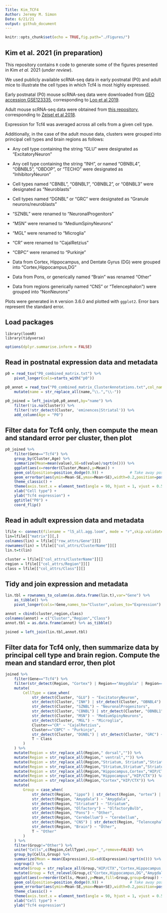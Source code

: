 ```yaml
---
Title: Kim_TCF4
Author: Jeremy M. Simon
Date: 6/21/21
output: github_document
---
```


```r
knitr::opts_chunk$set(echo = TRUE,fig.path="./Figures/")
```

## Kim et al. 2021 (in preparation)

This repository contains `R` code to generate some of the figures presented in Kim _et al._ 2021 (_under review_). 

We used publicly available scRNA-seq data in early postnatal (P0) and adult mice to illustrate the cell types in which Tcf4 is most highly expressed. 

Early postnatal (P0) mouse scRNA-seq data were downloaded from [GEO accession GSE123335](https://www.ncbi.nlm.nih.gov/geo/query/acc.cgi?acc=GSE123335), corresponding to [Loo et al 2019](https://www.nature.com/articles/s41467-018-08079-9). 

Adult mouse scRNA-seq data were obtained from [this repository](http://mousebrain.org/downloads.html), corresponding to [Zeisel et al 2018](https://www.cell.com/cell/fulltext/S0092-8674(18)30789-X).

Expression for Tcf4 was averaged across all cells from a given cell type. 

Additionally, in the case of the adult mouse data, clusters were grouped into principal cell types and brain regions as follows:

* Any cell type containing the string "GLU" were designated as "ExcitatoryNeuron"
* Any cell type containing the string "INH", or named "OBNBL4", "OBNBL5", "OBDOP", or "TECHO" were designated as "InhibitoryNeuron"
* Cell types named "CBNBL", "OBNBL1", "OBNBL2", or "OBNBL3" were designated as "Neuroblasts"
* Cell types named "DGNBL" or "GRC" were designated as "Granule neurons/neuroblasts"
* "SZNBL" were renamed to "NeuronalProgenitors"
* "MSN"	were renamed to "MediumSpinyNeurons"
* "MGL" were renamed to "Microglia"
* "CR" were renamed to "CajalRetzius"
* "CBPC" were renamed to "Purkinje"

* Data from Cortex, Hippocampus, and Dentate Gyrus (DG) were grouped into "Cortex,Hippocampus,DG"
* Data from Pons, or generically named "Brain" was renamed "Other"
* Data from regions generically named "CNS" or "Telencephalon") were grouped into "NonNeurons"


Plots were generated in `R` version 3.6.0 and plotted with `ggplot2`. Error bars represent the standard error. 


## Load packages 

```
library(loomR)
library(tidyverse)
```

```r
options(dplyr.summarise.inform = FALSE)
```


## Read in postnatal expression data and metadata

```r
p0 = read_tsv("P0_combined_matrix.txt") %>% 
	pivot_longer(cols=starts_with("p0"))

p0_annot = read_tsv("P0_combined_matrix_ClusterAnnotations.txt",col_names=c("name","Cluster"),skip=1) %>%
	mutate(name = str_replace_all(name,"\\.","\\-"))

p0_joined = left_join(p0,p0_annot,by="name") %>%
	filter(!is.na(Cluster)) %>%
	filter(!str_detect(Cluster, 'eminences|Striatal')) %>%
	add_column(Age = "P0")

```

## Filter data for Tcf4 only, then compute the mean and standard error per cluster, then plot


```r
p0_joined %>%
	filter(Gene=="Tcf4") %>%
	group_by(Cluster,Age) %>%
	summarize(Mean=mean(value),SE=sd(value)/sqrt(n())) %>%
	ggplot(aes(x=reorder(Cluster,Mean),y=Mean)) +
	geom_col(position=position_dodge(0.9)) +			# Take away position parameter to default to stacked bars
	geom_errorbar(aes(ymin=Mean-SE,ymax=Mean+SE),width=0.2,position=position_dodge(0.9)) +	
	theme_classic() + 
	theme(axis.text.x = element_text(angle = 90, hjust = 1, vjust = 0.5)) +
	xlab("Cell type") +
	ylab("Tcf4 expression") +
	ggtitle("P0") +
	coord_flip()

```



## Read in adult expression data and metadata

```r
lfile <- connect(filename = "l5_all.agg.loom", mode = "r",skip.validate=T)
lin=lfile[["matrix"]][,]
colnames(lin) = lfile[["row_attrs/Gene"]][]
rownames(lin) = lfile[["col_attrs/ClusterName"]][]
lin.t=t(lin)

cluster = lfile[["col_attrs/ClusterName"]][]
region = lfile[["col_attrs/Region"]][]
class = lfile[["col_attrs/Class"]][]
```

## Tidy and join expression and metadata 

```r
lin.tbl = rownames_to_column(as.data.frame(lin.t),var="Gene") %>% 
	as_tibble() %>%
	pivot_longer(cols=!Gene,names_to="Cluster",values_to="Expression")

annot = cbind(cluster,region,class)
colnames(annot) = c("Cluster","Region","Class")
annot.tbl = as.data.frame(annot) %>% as_tibble()

joined = left_join(lin.tbl,annot.tbl)
```

## Filter data for Tcf4 only, then summarize data by principal cell type and brain region. Compute the mean and standard error, then plot

```r
joined %>%
	filter(Gene=="Tcf4") %>%
	filter(str_detect(Region, "Cortex") | Region=="Amygdala" | Region=="Telencephalon" | Region=="CNS" | Region=="Dentate gyrus" | str_detect(Region, "Hippocampus") | Region=="Olfactory bulb" | Region=="Brain" | str_detect(Region, "Cerebellum") | str_detect(Region, "Striatum")) %>%
	mutate(
		CellType = case_when(
			str_detect(Cluster, "GLU") ~ "ExcitatoryNeuron",
			str_detect(Cluster, "INH") | str_detect(Cluster, "OBNBL4") | str_detect(Cluster, "OBNBL5") | str_detect(Cluster, "OBDOP") | Cluster=="TECHO" ~ "InhibitoryNeuron",
			str_detect(Cluster, "SZNBL") ~ "NeuronalProgenitors",
			str_detect(Cluster, "CBNBL") | str_detect(Cluster, "OBNBL1") | str_detect(Cluster, "OBNBL2") | str_detect(Cluster, "OBNBL3") ~ "Neuroblasts",
			str_detect(Cluster, "MSN") ~ "MediumSpinyNeurons",
			str_detect(Cluster, "MGL") ~ "Microglia",
			Cluster=="CR" ~ "CajalRetzius",
			Cluster=="CBPC" ~ "Purkinje",
			str_detect(Cluster, "DGNBL") | str_detect(Cluster, "GRC") ~ "Granule neurons/neuroblasts",
			T ~ Class
		)
	) %>%
	mutate(Region = str_replace_all(Region," dorsal","")) %>%
	mutate(Region = str_replace_all(Region," ventral","")) %>%
	mutate(Region = str_replace_all(Region,"Striatum, Striatum","Striatum")) %>%
	mutate(Region = str_replace_all(Region,"Striatum,Striatum","Striatum")) %>%
	mutate(Region = str_replace_all(Region,"Hippocampus,Cortex","HIP/CTX")) %>%
	mutate(Region = str_replace_all(Region,"Hippocampus","HIP/CTX")) %>%
	mutate(Region = str_replace_all(Region,"Cortex","HIP/CTX")) %>%
	mutate(
		Group = case_when(
			str_detect(Region, "ippo") | str_detect(Region, "ortex") | str_detect(Region, "entate") | str_detect(Region, "HIP/CTX") ~ "Cortex,Hippocampus,DG",
			str_detect(Region, "Amygdala") ~ "Amygdala",
			str_detect(Region, "Striatum") ~ "Striatum",
			str_detect(Region, "Olfactory") ~ "OlfactoryBulb",
			str_detect(Region, "Pons") ~ "Other",
			str_detect(Region, "Cerebellum") ~ "Cerebellum",
			str_detect(Region, "CNS") | str_detect(Region, "Telencephalon") ~ "NonNeurons",
			str_detect(Region, "Brain") ~ "Other",
			T ~ "Other"
		)
	) %>%
	filter(Group!="Other") %>%
	unite("Cells",c(Region,CellType),sep="_",remove=FALSE) %>%
	group_by(Cells,Group) %>%
	summarize(Mean = mean(Expression),SE=sd(Expression)/sqrt(n())) %>%
	ungroup() %>%
	mutate(Group = str_replace_all(Group,"HIP/CTX","Cortex,Hippocampus,DG")) %>%
	mutate(Group = fct_relevel(Group,c("Cortex,Hippocampus,DG","Amygdala","OlfactoryBulb","Cerebellum","Striatum","NonNeurons"))) %>%
	ggplot(aes(x=reorder(Cells,-Mean),y=Mean,fill=Group,group=Group)) +
	geom_col(position=position_dodge(0.9)) +			# Take away position parameter to default to stacked bars
	geom_errorbar(aes(ymin=Mean-SE,ymax=Mean+SE),width=0.2,position=position_dodge(0.9)) +	
	theme_classic() + 
	theme(axis.text.x = element_text(angle = 90, hjust = 1, vjust = 0.5)) +
	xlab("Cell type") +
	ylab("Tcf4 expression")

```







